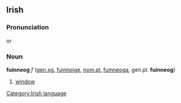 ==Irish==
===Pronunciation===
{{IPA|[ˈfiɲoːg]}} or {{IPA|[fiˈɲoːg]}}
===Noun===
'''fuinneog''' ''f'' ([[genitive|gen.]][[singular|sg.]] [[fuinnoige]], [[nominative|nom.]][[plural|pl.]] [[fuinneoga]], gen.pl. '''fuinneog''')
#[[window]]

[[Category:Irish language]]